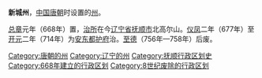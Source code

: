 '''新城州'''，[[中国|中国]][[唐朝|唐朝]]时设置的[[州|州]]。

[[總章|总章]]元年（668年）置，[[治所|治所]]在今[[辽宁省|辽宁省]][[抚顺市|抚顺市]]北高尔山。[[儀鳳|仪凤]]二年（677年）至[[开元|开元]]二年（714年）为[[安东都护府|安东都护府]]治。[[至德_(唐朝)|至德]]（756年—758年）后废。

{{唐朝行政区划小作品}}
[[Category:唐朝的州|Category:唐朝的州]]
[[Category:辽宁的州|Category:辽宁的州]]
[[Category:抚顺行政区划史|Category:抚顺行政区划史]]
[[Category:668年建立的行政区划|Category:668年建立的行政区划]]
[[Category:8世纪废除的行政区划|Category:8世纪废除的行政区划]]